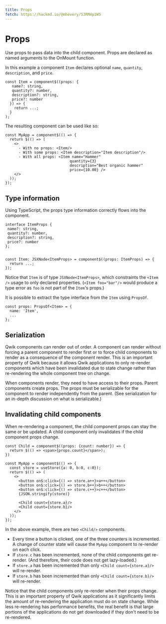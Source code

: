 ```yaml
---
title: Props
fetch: https://hackmd.io/@mhevery/SJRM4p1W5
---
```


# Props

Use props to pass data into the child component. Props are declared as named arguments to the OnMount function.

In this example a component `Item` declares optional `name`, `quantity`, `description`, and `price`.

```typescript=
const Item = component$((props: {
   name?: string,
   quantity?: number,
   description?: string,
   price?: number
  }) => {
    return ...;
  }
);
```

The resulting component can be used like so:

```typescript=
const MyApp = component$(() => {
  return $(() => (
    <>
      - With no props: <Item/>
      - With some props: <Item description="Item description"/>
      - With all props: <Item name="Hammer"
                             quantity={3}
                             description="Best organic hammer"
                             price={10.00} />
    </>
  ));
});
```

## Type information

Using TypeScript, the props type information correctly flows into the component.

```typescript=
interface ItemProps {
 name?: string,
 quantity?: number,
 description?: string,
 price?: number
};


const Item: JSXNode<ItemProps> = component$((props: ItemProps) => {
  return ...;
});
```

Notice that `Item` is of type `JSXNode<ItemProps>`, which constraints the `<Item />` usage to only declared properties. (`<Item foo="bar"/>` would produce a type error as `foo` is not part of the `Item`'s props.)

It is possible to extract the type interface from the `Item` using `PropsOf`.

```typescript=
const props: PropsOf<Item> = {
  name: 'Item',
  ...
};
```

## Serialization

Qwik components can render out of order. A component can render without forcing a parent component to render first or to force child components to render as a consequence of the component render. This is an important property of Qwik because it allows Qwik applications to only re-render components which have been invalidated due to state change rather than re-rendering the whole component tree on change.

When components render, they need to have access to their props. Parent components create props. The props must be serializable for the component to render independently from the parent. (See serialization for an in-depth discussion on what is serializable.)

## Invalidating child components

When re-rendering a component, the child component props can stay the same or be updated. A child component only invalidates if the child component props change.

```typescript=
const Child = component$((props: {count: number}) => {
  return $(() => <span>{props.count}</span>);
})

const MyApp = component$(() => {
  const store = useStore({a: 0, b:0, c:0});
  return $(() => (
    <>
      <button on$:click={() => store.a++}>a++</button>
      <button on$:click={() => store.b++}>b++</button>
      <button on$:click={() => store.c++}>c++</button>
      {JSON.stringify(store)}

      <Child count={store.a}/>
      <Child count={store.b}/>
    </>
  ));
});
```

In the above example, there are two `<Child/>` components.

- Every time a button is clicked, one of the three counters is incremented. A change of counter state will cause the `MyApp` component to re-render on each click.
- If `store.c` has been incremented, none of the child components get re-render. (And therefore, their code does not get lazy-loaded.)
- If `store.a` has been incremented than only `<Child count={store.a}/>` will re-render.
- If `store.b` has been incremented than only `<Child count={store.b}/>` will re-render.

Notice that the child components only re-render when their props change. This is an important property of Qwik applications as it significantly limits the amount of re-rendering the application must do on state change. While less re-rendering has performance benefits, the real benefit is that large portions of the applications do not get downloaded if they don't need to be re-rendered.
